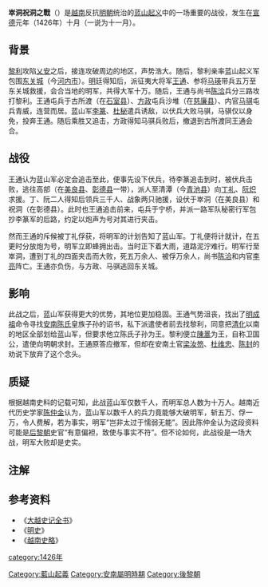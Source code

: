 {{refimprove|time=2015-11-21T16:28:39+00:00}}
{{Infobox Military Conflict
|conflict=崒洞祝洞之戰
|partof=[[蓝山起义|蓝山起义]]
|image= [[File:Luoc_do_nghia_quan_lam_son_tien_quan_ra_bac_500.jpg|250px]]
|caption= 
|date= 1426年10月5日-10月7日
|place= 崒洞、祝洞
|casus=
|territory=
|result=蓝山起义军胜利
|combatant1=蓝山起义军
|combatant2=[[明朝|明朝]]
|commander1=[[李篆|李篆]] <br> [[丁礼|丁礼]]<br> [[杜秘|杜秘]]<br> [[阮炽|阮炽]]<br> [[张战|张战]]<br>
|commander2=[[王通_(明朝)|王通]]<br>[[方政_(明朝)|方政]]<br>[[马骐|马骐]]<br>[[山寿|山寿]]<br>[[李安_(明朝)|李安]]<br>[[陈洽|陈洽]]{{KIA}}<br>[[马瑛|马瑛]]<br>
|strength1='''越南史料：'''<ref name="viet"/><br />李篆、杜秘部3000人、战象1只<br />丁礼、阮炽部3000人、战象2只
|strength2='''越南史料：'''<ref name="viet">《大越史记全书》、《[[蓝山实录|蓝山实录]]》</ref><br />10万人
|casualties1=无
|casualties2='''越南史料：'''<ref name="viet"/><br />5万被杀、1万被俘<br />'''中国史料：'''<ref name="mingshi">《明史·王通传》</ref><br />阵亡2万至3万人}}
'''崒洞祝洞之戰'''（{{vie|v=Trận Tốt Động – Chúc Động|hn=陣崒洞 – 祝洞}}）是[[越南|越南]]反抗[[明朝|明朝]]统治的[[蓝山起义|蓝山起义]]中的一场重要的战役，发生在[[宣德|宣德]]元年（1426年）十月（一说为十一月）。

==背景==
[[黎利|黎利]]攻陷[[乂安|乂安]]之后，接连攻破周边的地区，声势浩大。随后，黎利亲率蓝山起义军包围[[东关城|东关城]]（今[[河内市|河内市]]）。[[明|明]]廷得知后，派征夷大将军[[王通_(明朝)|王通]]、参将[[马瑛|马瑛]]带兵五万至东关城救援，会合当地的明军，共得大军十万。随后，王通与尚书[[陈洽|陈洽]]兵分三路攻打黎利。王通屯兵于古所渡（在[[石室县|石室县]]）、[[方政_(明朝)|方政]]屯兵沙堆（在[[慈廉县|慈廉县]]）、内官[[马骐|马骐]]屯兵青威，连营而居。蓝山军[[李篆|李篆]]、[[杜秘|杜秘]]遣兵诱敌，以伏兵大败马骐，马骐仅以身免，投奔王通。随后乘胜又追击，方政得知马骐兵败后，撤退到古所渡同王通会合。
==战役==
王通认为蓝山军必定会追击至此，便事先设下伏兵，待李篆追击到时，被伏兵击败，逃往高部（在[[美良县|美良县]]、[[彰德县|彰德县]]一带），派人至清潭（今[[青池县|青池县]]）向[[丁礼|丁礼]]、[[阮炽|阮炽]]求援。丁、阮二人得知后领兵三千人、战象两只驰援，设伏于崒洞（在美良县）和祝洞（在彰德县）。此时也王通追击前来，屯兵于宁桥，并派一路军队秘密行军包抄李篆军的后路，约定以炮声为号对其进行夹击。

然而王通的斥候被丁礼俘获，将明军的计划告知了蓝山军。丁礼便将计就计，在五更时分放炮为号，明军立即蜂拥出击。当时正下着大雨，道路泥泞难行。明军行至崒洞，遭到丁礼的四面夹击而大败，死五万余人、被俘万余人，尚书[[陈洽|陈洽]]和内官[[李亮|李亮]]阵亡。王通亦负伤，与方政、马骐逃回东关城。

==影响==
此战之后，蓝山军获得更大的优势，其地位更加稳固。王通气势沮丧，找出了[[明成祖|明成祖]]命令寻找[[越南陈朝|安南陈氏]]皇族子孙的诏书，私下派遣使者前去找黎利，同意把[[清化|清化]]以南的地区全部划给蓝山军，但要求他立陈氏子孙为王。黎利便立[[陳暠_(越南君主)|陳暠]]为王，自称卫国公，遣使向明朝求封。王通原答应撤军，但却在安南土官[[梁汝笏|梁汝笏]]、[[杜维忠|杜维忠]]、[[陈封|陈封]]的劝说下放弃了这个念头。
==质疑==
根据越南史料的记载可知，此战蓝山军仅数千人，而明军总人数为十万人。越南近代历史学家[[陈仲金|陈仲金]]认为，蓝山军以数千人的兵力竟能够大破明军，斩五万、俘一万，令人费解，若为事实，明军“岂非太过于懦弱无能”。因此陈仲金认为这段资料可能是[[后黎朝|后黎朝]]史官“有意偏袒，致使与事实不符”。但不论如何，此战役是一场大战，明军大败却是史实。
==注解==
{{reflist}}
==参考资料==
*《[[大越史记全书|大越史记全书]]》
*《[[明史|明史]]》
*《[[越南史略|越南史略]]》

{{藍山起義}}

[[Category:藍山起義|Category:藍山起義]]
[[Category:安南屬明時期|Category:安南屬明時期]]
[[Category:後黎朝|Category:後黎朝]]
[[category:1426年|category:1426年]]